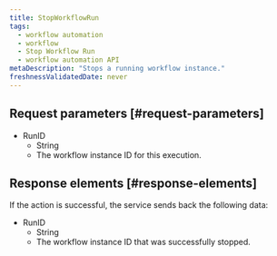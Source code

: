 ```yaml
---
title: StopWorkflowRun
tags:
  - workflow automation
  - workflow
  - Stop Workflow Run
  - workflow automation API
metaDescription: "Stops a running workflow instance."
freshnessValidatedDate: never
---
```


## Request parameters [#request-parameters]

  - RunID
    - String
    - The workflow instance ID for this execution.

## Response elements [#response-elements]

  If the action is successful, the service sends back the following data:

  - RunID
    - String
    - The workflow instance ID that was successfully stopped.